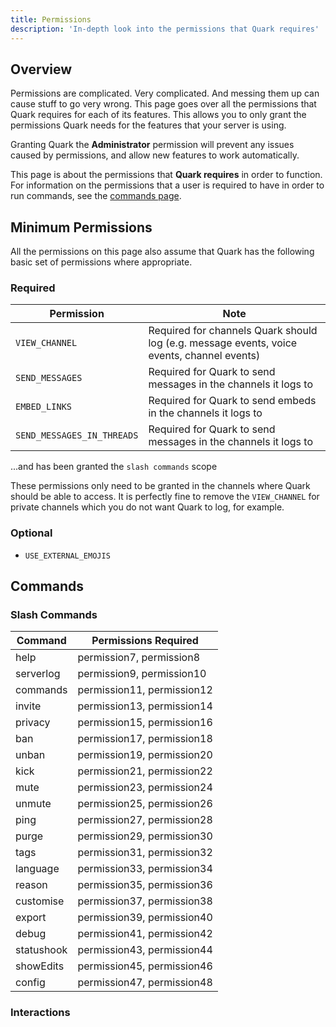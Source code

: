 ```yaml
---
title: Permissions
description: 'In-depth look into the permissions that Quark requires'
---
```


## Overview

Permissions are complicated. Very complicated. And messing them up can cause stuff
to go very wrong. This page goes over all the permissions that Quark requires for
each of its features. This allows you to only grant the permissions Quark needs
for the features that your server is using.

<Tip>Granting Quark the **Administrator** permission will prevent any issues caused
by permissions, and allow new features to work automatically.</Tip>

<Warning>This page is about the permissions that **Quark requires** in order to function.
For information on the permissions that a user is required to have in order to run commands,
see the [commands page](/commands).</Warning>


## Minimum Permissions

All the permissions on this page also assume that Quark has the following basic set of
permissions where appropriate.

### Required

| Permission     | Note                                   |
|----------------|----------------------------------------|
| `VIEW_CHANNEL` | Required for channels Quark should log (e.g. message events, voice events, channel events) |
| `SEND_MESSAGES` | Required for Quark to send messages in the channels it logs to |
| `EMBED_LINKS`  | Required for Quark to send embeds in the channels it logs to |
| `SEND_MESSAGES_IN_THREADS` | Required for Quark to send messages in the channels it logs to |

...and has been granted the `slash commands` scope

<Info>These permissions only need to be granted in the channels where Quark should be
able to access. It is perfectly fine to remove the `VIEW_CHANNEL` for private channels
which you do not want Quark to log, for example.</Info>

### Optional

- `USE_EXTERNAL_EMOJIS`


## Commands

### Slash Commands

| Command   | Permissions Required     |
|-----------|--------------------------|
| help      | permission7, permission8 |
| serverlog | permission9, permission10 |
| commands  | permission11, permission12 |
| invite    | permission13, permission14 |
| privacy   | permission15, permission16 |
| ban       | permission17, permission18 |
| unban     | permission19, permission20 |
| kick      | permission21, permission22 |
| mute      | permission23, permission24 |
| unmute    | permission25, permission26 |
| ping      | permission27, permission28 |
| purge     | permission29, permission30 |
| tags      | permission31, permission32 |
| language  | permission33, permission34 |
| reason    | permission35, permission36 |
| customise | permission37, permission38 |
| export    | permission39, permission40 |
| debug     | permission41, permission42 |
| statushook| permission43, permission44 |
| showEdits | permission45, permission46 |
| config    | permission47, permission48 |

### Interactions